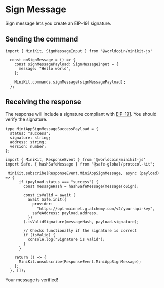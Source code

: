 
# Sign Message

Sign message lets you create an EIP-191 signature. 

## Sending the command

``` tsx {{ title: 'app/page.tsx' }}
import { MiniKit, SignMessageInput } from '@worldcoin/minikit-js'

  const onSignMessage = () => {
    const signMessagePayload: SignMessageInput = {
      message: "Hello world",
    };

    MiniKit.commands.signMessage(signMessagePayload);
  };
```

## Receiving the response

The response will include a signature compliant with [EIP-191](https://eips.ethereum.org/EIPS/eip-191).
You should verify the signature.
```tsx
type MiniAppSignMessageSuccessPayload = {
  status: "success";
  signature: string;
  address: string;
  version: number;
};
```

``` tsx {{ title: 'app/page.tsx' }}
import { MiniKit, ResponseEvent } from '@worldcoin/minikit-js'
import Safe, { hashSafeMessage } from "@safe-global/protocol-kit";

 MiniKit.subscribe(ResponseEvent.MiniAppSignMessage, async (payload) => {
      if (payload.status === "success") {
        const messageHash = hashSafeMessage(messageToSign);

        const isValid = await (
          await Safe.init({
            provider:
              "https://opt-mainnet.g.alchemy.com/v2/your-api-key",
            safeAddress: payload.address,
          })
        ).isValidSignature(messageHash, payload.signature);

        // Checks functionally if the signature is correct
        if (isValid) {
          console.log("Signature is valid");
        } 
      }

    return () => {
      MiniKit.unsubscribe(ResponseEvent.MiniAppSignMessage);
    };
  }, []);
```

Your message is verified!